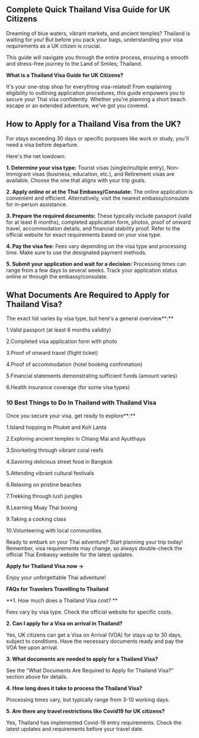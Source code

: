 ## Complete Quick Thailand Visa Guide for UK Citizens

Dreaming of blue waters, vibrant markets, and ancient temples? Thailand is waiting for you! But before you pack your bags, understanding your visa requirements as a UK citizen is crucial. 

This guide will navigate you through the entire process, ensuring a smooth and stress-free journey to the Land of Smiles; Thailand.

**What is a Thailand Visa Guide for UK Citizens?**

It's your one-stop shop for everything visa-related! From explaining eligibility to outlining application procedures, this guide empowers you to secure your Thai visa confidently. Whether you're planning a short beach escape or an extended adventure, we've got you covered.

## How to Apply for a Thailand Visa from the UK?

For stays exceeding 30 days or specific purposes like work or study, you'll need a visa before departure. 

Here's the net lowdown:

**1. Determine your visa type:** Tourist visas (single/multiple entry), Non-Immigrant visas (business, education, etc.), and Retirement visas are available. Choose the one that aligns with your trip goals.

**2. Apply online or at the Thai Embassy/Consulate:** The online application is convenient and efficient. Alternatively, visit the nearest embassy/consulate for in-person assistance.

**3. Prepare the required documents:** These typically include passport (valid for at least 6 months), completed application form, photos, proof of onward travel, accommodation details, and financial stability proof. Refer to the official website for exact requirements based on your visa type.

**4. Pay the visa fee:** Fees vary depending on the visa type and processing time. Make sure to use the designated payment methods.

**5. Submit your application and wait for a decision:** Processing times can range from a few days to several weeks. Track your application status online or through the embassy/consulate.

## What Documents Are Required to Apply for Thailand Visa?

The exact list varies by visa type, but here's a general overview**:**

1.Valid passport (at least 6 months validity)

2.Completed visa application form with photo

3.Proof of onward travel (flight ticket)

4.Proof of accommodation (hotel booking confirmation)

5.Financial statements demonstrating sufficient funds (amount varies)

6.Health insurance coverage (for some visa types)

### 10 Best Things to Do In Thailand with Thailand Visa

Once you secure your visa, get ready to explore**:** 

1.Island hopping in Phuket and Koh Lanta

2.Exploring ancient temples in Chiang Mai and Ayutthaya

3.Snorkeling through vibrant coral reefs

4.Savoring delicious street food in Bangkok

5.Attending vibrant cultural festivals

6.Relaxing on pristine beaches

7.Trekking through lush jungles

8.Learning Muay Thai boxing

9.Taking a cooking class

10.Volunteering with local communities

Ready to embark on your Thai adventure? Start planning your trip today! Remember, visa requirements may change, so always double-check the official Thai Embassy website for the latest updates.

**Apply for Thailand Visa now →**

Enjoy your unforgettable Thai adventure!

**FAQs for Travelers Travelling to Thailand**

**1. How much does a Thailand Visa cost? **

Fees vary by visa type. Check the official website for specific costs.

**2. Can I apply for a Visa on arrival in Thailand?**

Yes, UK citizens can get a Visa on Arrival (VOA) for stays up to 30 days, subject to conditions. Have the necessary documents ready and pay the VOA fee upon arrival.

**3. What documents are needed to apply for a Thailand Visa?**

See the "What Documents Are Required to Apply for Thailand Visa?" section above for details.

**4. How long does it take to process the Thailand Visa?**

Processing times vary, but typically range from 3-10 working days.

**5. Are there any travel restrictions like Covid19 for UK citizens?**

Yes, Thailand has implemented Covid-19 entry requirements. Check the latest updates and requirements before your travel date.







